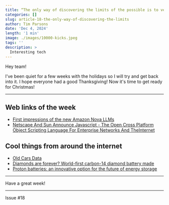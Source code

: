 ```yaml
---
title: “The only way of discovering the limits of the possible is to venture a little way past them into the impossible.” - Arthur C. Clarke
categories: []
slug: article-18-the-only-way-of-discovering-the-limits
author: Tim Parsons
date: 'Dec 4, 2024'
length: '1 min'
image: ./images/10000-kicks.jpeg
tags: ''
description: >
  Interesting tech
---
```


Hey team!

I've been quiet for a few weeks with the holidays so I will try and get back into it. I hope everyone had a good Thanksgiving! Now it's time to get ready for Christmas!

---

## Web links of the week

- [First impressions of the new Amazon Nova LLMs](https://simonw.substack.com/p/first-impressions-of-the-new-amazon)
- [Netscape And Sun Announce Javascript - The Open Cross Platform Object Scripting Language For Enterprise Networks And TheInternet](https://web.archive.org/web/20070916144913/http://wp.netscape.com/newsref/pr/newsrelease67.html)

## Cool things from around the internet

- [Old Cars Data](https://oldcarsdata.com/)
- [Diamonds are forever? World-first carbon-14 diamond battery made](https://www.gov.uk/government/news/diamonds-are-forever-world-first-carbon-14-diamond-battery-made)
- [Proton batteries: an innovative option for the future of energy storage](https://www.unsw.edu.au/newsroom/news/2024/12/proton-batteries-an-innovative-option-for-the-future-of-energy-storage)

---

Have a great week!

---

Issue #18
